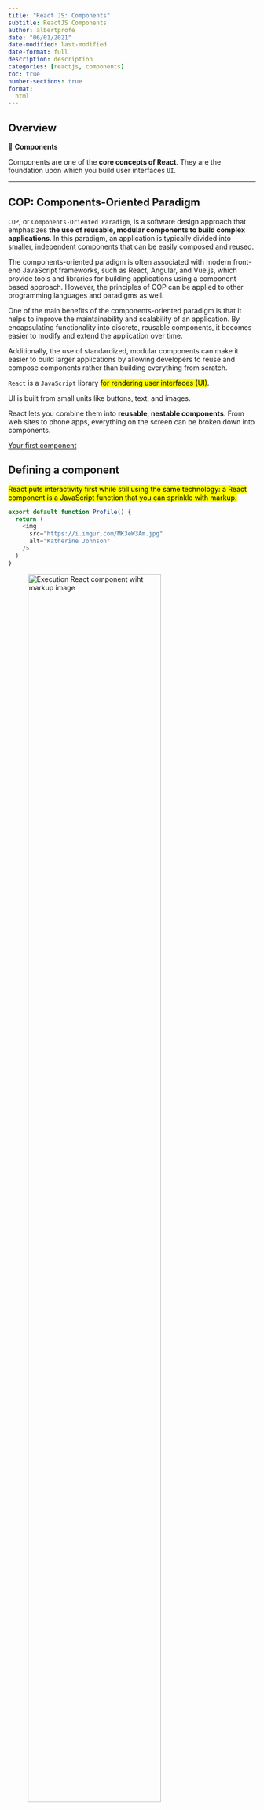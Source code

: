 ```yaml
---
title: "React JS: Components"
subtitle: ReactJS Components
author: albertprofe
date: "06/01/2021"
date-modified: last-modified
date-format: full
description: description
categories: [reactjs, components]
toc: true
number-sections: true
format:
  html
---
```


## Overview

::: {.summary}

📘 **Components**

Components are one of the **core concepts of React**. They are the foundation upon which you build user interfaces ``UI``. 
:::

---

## COP: Components-Oriented Paradigm

``COP``, or ``Components-Oriented Paradigm``, is a software design approach that emphasizes **the use of reusable, modular components to build complex applications**. In this paradigm, an application is typically divided into smaller, independent components that can be easily composed and reused.

::: {.column-margin}
The components-oriented paradigm is often associated with modern front-end JavaScript frameworks, such as React, Angular, and Vue.js, which provide tools and libraries for building applications using a component-based approach. However, the principles of COP can be applied to other programming languages and paradigms as well.
:::

One of the main benefits of the components-oriented paradigm is that it helps to improve the maintainability and scalability of an application. By encapsulating functionality into discrete, reusable components, it becomes easier to modify and extend the application over time.

Additionally, the use of standardized, modular components can make it easier to build larger applications by allowing developers to reuse and compose components rather than building everything from scratch.

::: {.callout-note title="Describing the UI"}


`React` is a `JavaScript` library <mark>for rendering user interfaces (UI)</mark>.

UI is built from small units like buttons, text, and images.

React lets you combine them into **reusable, nestable components**. From web sites to phone apps, everything on the screen can be broken down into components.

[Your first component](https://react.dev/learn/describing-the-ui#importing-and-exporting-components){.external}

:::

## Defining a component

<mark>React puts interactivity first while still using the same technology: a React component is a JavaScript function that you can sprinkle with markup.</mark>

```.js
export default function Profile() {
  return (
    <img
      src="https://i.imgur.com/MK3eW3Am.jpg"
      alt="Katherine Johnson"
    />
  )
}
```
::: {.column-margin}
![Execution React component wiht markup image](/images/reactjs/ex4.png){width=80%}
:::


1. Export the component: the ``export default`` prefix is a standard JavaScript syntax (not specific to React). It lets you **mark the main function in a file so that you can later import it from other files**.
2. Define the function: with function ``Profile() { }`` you define a JavaScript function with the name ``Profile``.
3. Add markup: the component returns an ``<img />`` tag with src and alt attributes. ``<img />`` is written like ``HTML``, but it is actually JavaScript under the hood! 

## Using a component

For example, you can export a ``Gallery`` component that uses multiple ``Profile`` components:

```.js
function Profile() {
  return (
    <img
      src="https://i.imgur.com/MK3eW3As.jpg"
      alt="Katherine Johnson"
    />
  );
}

export default function Gallery() {
  return (
    <section>
      <h1>Amazing scientists</h1>
      <Profile />
      <Profile />
      <Profile />
      <p>Working hard for sciende always pay back!</p>
      <p>By the way, how are you, Ruben?</p>
    </section>
  );
}
```

::: {.column-margin}
![Using React component wiht markup image and some text](/images/reactjs/ex5.png){width=80%}
:::

::: {.column-margin}

![Using React component wiht markup image and some text](/images/reactjs/component-using.png){width=80%}
:::

> There are two primary ways to export values with ``JavaScript``:
>
>- ``default`` exports
>- and ``named`` exports.
>
> So far, our examples have only used ``default`` exports. But you can use one or both of them in the same file. A file can have **no more than one default export**, but it can have **as many named exports as you like.**


## Writing a component

### Option#1: ``export default function BookList() {}``

This option uses the function declaration syntax to define the BookList component and immediately exports it as the default export. This syntax is more familiar to developers who have experience with ES6 modules.

```js
export default function BookList() { 
  return ( 
    <div> 
      <h1>Book List</h1>
        <ul> 
          <li>Book 1</li>
          <li>Book 2</li>
          <li>Book 3</li>
        </ul>
    </div>
  ); 
}
```

### Option#2: ``const BookList = () => {}``

This option uses the arrow function syntax to define the BookList component as a constant. Arrow functions have a concise syntax and can automatically bind this to the current scope, which can be helpful when working with React components.

```js
const BookList = () => {
   return ( 
    <div> 
      <h1>Book List</h1>
        <ul> 
          <li>Book 1</li>
          <li>Book 2</li>
          <li>Book 3</li>
        </ul>
    </div>
  ); 
}
```

### Option#3: ``function BookList() {} export default BookList;``

This option uses a function declaration to define the BookList component and then exports it as the default export on a separate line. This syntax is similar to option 1, but separates the function declaration from the export statement.

```js
function BookList() {
 return ( 
    <div> 
      <h1>Book List</h1>
        <ul> 
          <li>Book 1</li>
          <li>Book 2</li>
          <li>Book 3</li>
        </ul>
    </div>
  ); 
}
export default BookList;
```

In terms of behavior, all three options will create a function that can be used as a React component. However, the arrow function syntax in option 2 may provide some additional benefits in terms of performance and readability, especially for smaller components.

### ``export default``

In JavaScript, ``export`` is a keyword used **to export functions, objects, or values from one module so that they can be used in another module.**

> When a module exports a function or object using the export keyword, it can be imported in another module using the import keyword.

The ``default`` keyword, when used with the export keyword, **allows a module to export only one item as the "default" export.**

> This means that when another module imports from this module without specifying a specific import name, it will receive the default exported item.

The ``BookList`` function is being exported as the default export of the module.

This means that if another module imports from this module without specifying a specific import name, it will receive the BookList function as the default exported item.


